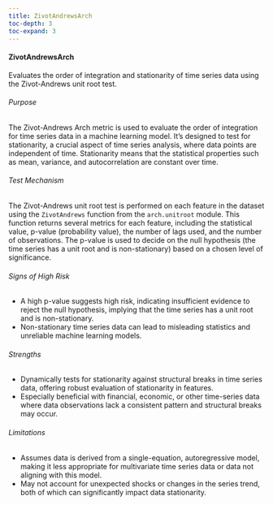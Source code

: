 ```yaml
---
title: ZivotAndrewsArch
toc-depth: 3
toc-expand: 3
---
```






  
#### ZivotAndrewsArch

Evaluates the order of integration and stationarity of time series data using the Zivot-Andrews unit root test.

###### Purpose

The Zivot-Andrews Arch metric is used to evaluate the order of integration for time series data in a machine
learning model. It's designed to test for stationarity, a crucial aspect of time series analysis, where data points
are independent of time. Stationarity means that the statistical properties such as mean, variance, and
autocorrelation are constant over time.

###### Test Mechanism

The Zivot-Andrews unit root test is performed on each feature in the dataset using the `ZivotAndrews` function from
the `arch.unitroot` module. This function returns several metrics for each feature, including the statistical
value, p-value (probability value), the number of lags used, and the number of observations. The p-value is used to
decide on the null hypothesis (the time series has a unit root and is non-stationary) based on a chosen level of
significance.

###### Signs of High Risk

- A high p-value suggests high risk, indicating insufficient evidence to reject the null hypothesis, implying that
the time series has a unit root and is non-stationary.
- Non-stationary time series data can lead to misleading statistics and unreliable machine learning models.

###### Strengths

- Dynamically tests for stationarity against structural breaks in time series data, offering robust evaluation of
stationarity in features.
- Especially beneficial with financial, economic, or other time-series data where data observations lack a
consistent pattern and structural breaks may occur.

###### Limitations

- Assumes data is derived from a single-equation, autoregressive model, making it less appropriate for multivariate
time series data or data not aligning with this model.
- May not account for unexpected shocks or changes in the series trend, both of which can significantly impact data
stationarity.




 